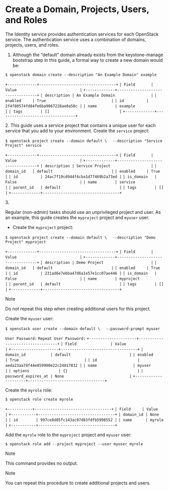 # Create a Domain, Projects, Users, and Roles

The Identity service provides authentication services for each OpenStack service. The authentication service uses a combination of domains, projects, users, and roles.

1. Although the “default” domain already exists from the keystone-manage bootstrap step in this guide, a formal way to create a new domain would be:

`$ openstack domain create --description "An Example Domain" example`

`+-------------+----------------------------------+`
`| Field       | Value                            |`
`+-------------+----------------------------------+`
`| description | An Example Domain                |`
`| enabled     | True                             |`
`| id          | 2f4f80574fd84fe6ba9067228ae0a50c |`
`| name        | example                          |`
`| tags        | []                               |`
`+-------------+----------------------------------+`

2\. This guide uses a service project that contains a unique user for each service that you add to your environment. Create the `service` project:

`$ openstack project create --domain default \`
`  --description "Service Project" service`

`+-------------+----------------------------------+`
`| Field       | Value                            |`
`+-------------+----------------------------------+`
`| description | Service Project                  |`
`| domain_id   | default                          |`
`| enabled     | True                             |`
`| id          | 24ac7f19cd944f4cba1d77469b2a73ed |`
`| is_domain   | False                            |`
`| name        | service                          |`
`| parent_id   | default                          |`
`| tags        | []                               |`
`+-------------+----------------------------------+`

3\.

Regular (non-admin) tasks should use an unprivileged project and user. As an example, this guide creates the `myproject` project and `myuser` user.

* Create the `myproject` project:

`$ openstack project create --domain default \`
`  --description "Demo Project" myproject`

`+-------------+----------------------------------+`
`| Field       | Value                            |`
`+-------------+----------------------------------+`
`| description | Demo Project                     |`
`| domain_id   | default                          |`
`| enabled     | True                             |`
`| id          | 231ad6e7ebba47d6a1e57e1cc07ae446 |`
`| is_domain   | False                            |`
`| name        | myproject                        |`
`| parent_id   | default                          |`
`| tags        | []                               |`
`+-------------+----------------------------------+`

Note

Do not repeat this step when creating additional users for this project.

Create the `myuser` user:

`$ openstack user create --domain default \`
`  --password-prompt myuser`

`User Password:`
`Repeat User Password:`
`+---------------------+----------------------------------+`
`| Field               | Value                            |`
`+---------------------+----------------------------------+`
`| domain_id           | default                          |`
`| enabled             | True                             |`
`| id                  | aeda23aa78f44e859900e22c24817832 |`
`| name                | myuser                           |`
`| options             | {}                               |`
`| password_expires_at | None                             |`
`+---------------------+----------------------------------+`

Create the `myrole` role:

`$ openstack role create myrole`

`+-----------+----------------------------------+`
`| Field     | Value                            |`
`+-----------+----------------------------------+`
`| domain_id | None                             |`
`| id        | 997ce8d05fc143ac97d83fdfb5998552 |`
`| name      | myrole                           |`
`+-----------+----------------------------------+`

Add the `myrole` role to the `myproject` project and `myuser` user:

`$ openstack role add --project myproject --user myuser myrole`

Note

This command provides no output.

Note

You can repeat this procedure to create additional projects and users.